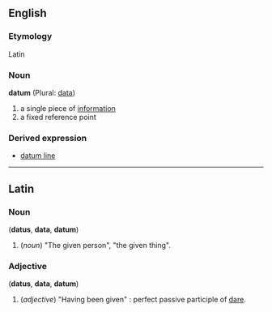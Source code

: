 ==English==
===Etymology===
Latin

===Noun===
'''datum''' (Plural: [[data]])

#a single piece of [[information]]
#a fixed reference point

===Derived expression===
*[[datum line]]

----

==Latin==
===Noun===
('''datus''', '''data''', '''datum''')

# (''noun'') "The given person", "the given thing".

===Adjective===
('''datus''', '''data''', '''datum''')

# (''adjective'') "Having been given" : perfect passive participle of [[dare#Latin|dare]].